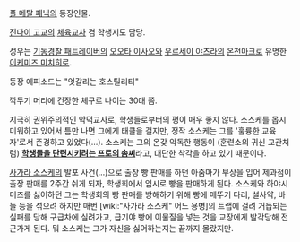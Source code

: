 [[풀 메탈 패닉]]의 등장인물.

[[진다이 고교]]의 [[체육교사]] 겸 학생지도 담당.

성우는 [[기동경찰 패트레이버]]의 [[오오타 이사오]]와 [[우르세이 야츠라]]의 [[온천마크]]로 유명한 [[이케미즈 미치히로]]. 

등장 에피소드는 "엇갈리는 호스틸리티"

깍두기 머리에 건장한 체구로 나이는 30대 쯤.

지극히 권위주의적인 악덕교사로, 학생들로부터의 평이 매우 좋지 않다. 소스케를 몹시 미워하고 있어서 틈만 나면 그에게 태클을 걸지만, 정작 소스케는 그를 '훌륭한 교육자'로서 존경하고 있었다(...). 소스케는 그의 온갖 악독한 행동이 (훈련소의 귀신 교관처럼) '''[[하트먼 상사|학생들을 단련시키려는 프로의 솜씨]]'''라고, 대단한 착각을 하고 있기 때문이다.

[[사가라 소스케]]의 발포 사건(…)으로 출장 빵 판매를 하던 아줌마가 부상을 입어 제과점이 출장 판매를 2주간 쉬게 되자, 학생회에서 임시로 빵을 판매하게 된다. 소스케와 하야시미즈를 싫어하던 그는 학생회의 빵 판매를 방해하기 위해 빵에 메뚜기 다리, 설사약, 바늘 등을 섞으려 하지만 매번 [wiki:"사가라 소스케" 어느 용병]의 트랩에 걸려 거듭되는 실패를 당해 구급차에 실려가고, 급기야 빵에 이물질을 넣는 것을 교장에게 발각당해 전근가게 된다. 뭐 소스케는 그가 자신을 싫어하는지는 끝까지 몰랐지만.
